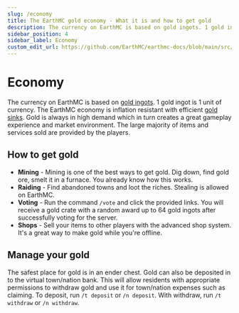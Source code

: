 ---
slug: /economy
title: The EarthMC gold economy - What it is and how to get gold
description: The currency on EarthMC is based on gold ingots. 1 gold ingot is 1 unit of currency. Learn more about how the EarthMC economy works and how to earn more gold.
sidebar_position: 4
sidebar_label: Economy
custom_edit_url: https://github.com/EarthMC/earthmc-docs/blob/main/src/docs/economy.mdx
---
# Economy
The currency on EarthMC is based on [gold ingots](https://minecraft.fandom.com/wiki/Gold_Ingot). 1 gold ingot is 1 unit of currency. The EarthMC economy is inflation resistant with efficient [gold sinks](https://en.wikipedia.org/wiki/Gold_sink). Gold is always in high demand which in turn creates a great gameplay experience and market environment. The large majority of items and services sold are provided by the players.

## How to get gold
* **Mining** - Mining is one of the best ways to get gold. Dig down, find gold ore, smelt it in a furnace. You already know how this works.
* **Raiding** - Find abandoned towns and loot the riches. Stealing is allowed on EarthMC.
* **Voting** - Run the command `/vote` and click the provided links. You will receive a gold crate with a random award up to 64 gold ingots after successfully voting for the server.
* **Shops** - Sell your items to other players with the advanced shop system. It's a great way to make gold while you're offline.

## Manage your gold
The safest place for gold is in an ender chest. Gold can also be deposited in to the virtual town/nation bank. This will allow residents with appropriate permissions to withdraw gold and use it for town/nation expenses such as claiming. To deposit, run `/t deposit` or `/n deposit`. With withdraw, run `/t withdraw` or `/n withdraw`. 
